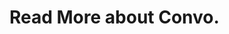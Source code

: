 
# Read More about Convo.

<div style={{"marginTop":"20px","display":"grid","alignItems":"center","gridTemplateColumns":"repeat(auto-fit, minmax(270px, 300px))"}}>
    <ArticleCard
        title="Decentralized Comments for Mirror"
        description="You can now comment on my Mirror entries! Here’s how I implemented it in a decentralized way."
        image="https://images.mirror-media.xyz/publication-images/d8c51ded-9ace-4788-a4c4-3dce0166a29e.jpg?height=640&width=1280"
        link="https://m1guelpf.blog/o0yDNCC9Y1QXd0l6DeUsVTrAN6bnopAeY7A4Y1bMrwg"
    />
    <ArticleCard
        title="Decentralizing the Conversation Layer of the Internet"
        description="Leveraging Ceramic to enable conversations and communities to flow across the Web"
        image="https://blog.ceramic.network/content/images/2021/08/ceramic_blog_the-convo-space_hero.png"
        link="https://blog.ceramic.network/the-convo-space-decentralizing-the-conversation-layer-of-the-internet/"
    />
</div>


